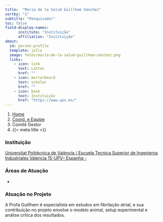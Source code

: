 ```yaml
---
title:  "María de la Salud Guillhem Sánchez"
sortby: "1"
subtitle: "Pesquisador"
toc: false
field-display-names:
      institute: "Instituição"
      affiliation: "Instituição"
about:
  id: person-profile
  template: jolla
  image: fotos/maría-de-la-salud-guillhem-sánchez.png
  links:
    - icon: link
      text: Lattes
      href: ""
    - icon: mortarboard
      text: scholar
      href: ""
    - icon: bank
      text: Instituição
      href: "https://www.upv.es/"
---
```


```{=html}
<nav aria-label="breadcrumb">
  <ol class="breadcrumb">
    <li class="breadcrumb-item"><a href="../../index.html">Home</a></li>
    <li class="breadcrumb-item"><a href="../coord-equipe.html">Coord. e Equipe</a></li>
    <li class="breadcrumb-item active">Comitê Gestor</li>
    <li class="breadcrumb-item active" aria-current="page">{{< meta title >}}</li>
  </ol>
</nav>
```
:::{#person-profile}
:::

### Instituição

[Universitat Politècnica de València / Escuela Tecnica Superior de Ingenieros Industriales Valencia 15-UPV-- Espanha -](https://www.upv.es/)

### Áreas de Atuação

-

### Atuação no Projeto

A Profa Guillhem é especialista em estudos em fibrilação atrial, e sua contribuição no projeto envolve o modelo animal, setup experimental e análise crítica dos resultados.
